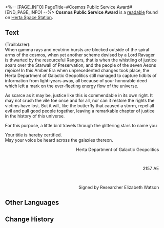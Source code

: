 <%-- [PAGE_INFO]
PageTitle=#Cosmos Public Service Award#
[END_PAGE_INFO] --%>
{{Readable Infobox
|id           = 039
|partIds      = 190148
|title        = 
|image        = Item Journal.png
|world        = Herta Space Station
|parts        = 1
|author       = <!--to be added-->
|description  = An honorary award given out by the Herta Department of Galactic Geopolitics in recognition of companions of Partial Justice.
|part1        = Cosmos Public Service Award
|source1      = {{cx|Source missing}}
|characters   = 
|factions     = 
}}
'''Cosmos Public Service Award''' is a [[readable]] found on [[Herta Space Station]].
<!--
==Location==
{{Map Embed|<map name>|<marker id>}}
-->
==Text==
<div align="center">{{Size|48|Cosmos Public Service Award}}</div>

{{MC|f=Ms.|m=Mr.}} (Trailblazer):<br />When gamma rays and neutrino bursts are blocked outside of the spiral arms of the cosmos, when yet another scheme devised by a Lord Ravager is thwarted by the resourceful Rangers, that is when the whistling of justice soars over the Starwall of Preservation, and the people of the seven Aeons rejoice! In this Amber Era when unprecedented changes took place, the Herta Department of Galactic Geopolitics still managed to capture tidbits of information from light-years away, all because of your honorable deed which left a mark on the ever-fleeting energy flow of the universe.

As scarce as it may be, justice like this is commendable in its own right. It may not crush the vile foe once and for all, nor can it restore the rights the victims have lost. But it will, like the butterfly that caused a storm, repel all evil and pull good people together, leaving a remarkable chapter of justice in the history of this universe.

For this purpose, a little bird travels through the glittering stars to name you

<div align="center">{{Size|36|Lord of Peace-Keeping}}</div>

Your title is hereby certified.<br />May your voice be heard across the galaxies thereon.

<div align="right">Herta Department of Galactic Geopolitics</div><br /><div align="right">2157 AE</div><br /><div align="right">Signed by Researcher Elizabeth Watson</div>

<!--
==Trivia==
* 
-->
==Other Languages==
{{Other Languages
|en   = Cosmos Public Service Award
|zhs  = 银河公义奖彰
|zht  = 銀河公義獎彰
|ja   = 銀河正義表彰
|ko   = 은하 표창장
|es   = Premio al servicio público de la galaxia
|fr   = Prix cosmique du service public
|ru   = Премия галактики за праведную службу
|th   = เหรียญผดุงความยุติธรรมแห่งกาแล็กซี
|vi   = Huân Chương Chính Nghĩa Ngân Hà
|de   = Preis für Verdienste im galaktischen Service
|id   = Penghargaan Layanan Publik Galaksi
|pt   = Prêmio de Serviço Público do Cosmos
}}

==Change History==
{{Change History|1.0}}